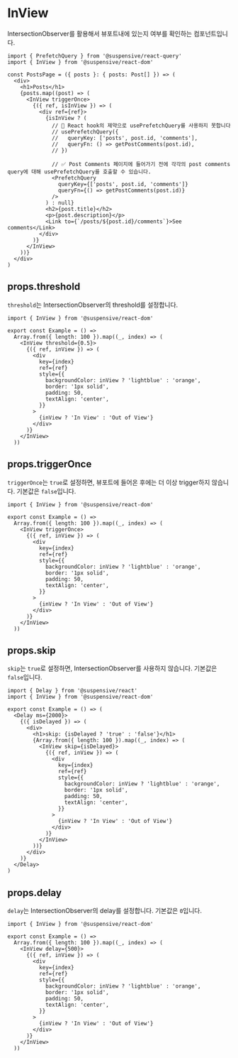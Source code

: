 
# InView

IntersectionObserver를 활용해서 뷰포트내에 있는지 여부를 확인하는 컴포넌트입니다.

```tsx
import { PrefetchQuery } from '@suspensive/react-query'
import { InView } from '@suspensive/react-dom'

const PostsPage = ({ posts }: { posts: Post[] }) => (
  <div>
    <h1>Posts</h1>
    {posts.map((post) => (
      <InView triggerOnce>
        {({ ref, isInView }) => (
          <div ref={ref}>
            {isInView ? (
              // 🚫 React hook의 제약으로 usePrefetchQuery를 사용하지 못합니다
              // usePrefetchQuery({
              //   queryKey: ['posts', post.id, 'comments'],
              //   queryFn: () => getPostComments(post.id),
              // })

              // ✅ Post Comments 페이지에 들어가기 전에 각각의 post comments query에 대해 usePrefetchQuery를 호출할 수 있습니다.
              <PrefetchQuery
                queryKey={['posts', post.id, 'comments']}
                queryFn={() => getPostComments(post.id)}
              />
            ) : null}
            <h2>{post.title}</h2>
            <p>{post.description}</p>
            <Link to={`/posts/${post.id}/comments`}>See comments</Link>
          </div>
        )}
      </InView>
    ))}
  </div>
)
```

## props.threshold

`threshold`는 IntersectionObserver의 threshold를 설정합니다.

<Sandpack>

```tsx Example.tsx active
import { InView } from '@suspensive/react-dom'

export const Example = () =>
  Array.from({ length: 100 }).map((_, index) => (
    <InView threshold={0.5}>
      {({ ref, inView }) => (
        <div
          key={index}
          ref={ref}
          style={{
            backgroundColor: inView ? 'lightblue' : 'orange',
            border: '1px solid',
            padding: 50,
            textAlign: 'center',
          }}
        >
          {inView ? 'In View' : 'Out of View'}
        </div>
      )}
    </InView>
  ))
```

</Sandpack>

## props.triggerOnce

`triggerOnce`는 `true`로 설정하면, 뷰포트에 들어온 후에는 더 이상 trigger하지 않습니다. 기본값은 `false`입니다.

<Sandpack>

```tsx Example.tsx active
import { InView } from '@suspensive/react-dom'

export const Example = () =>
  Array.from({ length: 100 }).map((_, index) => (
    <InView triggerOnce>
      {({ ref, inView }) => (
        <div
          key={index}
          ref={ref}
          style={{
            backgroundColor: inView ? 'lightblue' : 'orange',
            border: '1px solid',
            padding: 50,
            textAlign: 'center',
          }}
        >
          {inView ? 'In View' : 'Out of View'}
        </div>
      )}
    </InView>
  ))
```

</Sandpack>

## props.skip

`skip`는 `true`로 설정하면, IntersectionObserver를 사용하지 않습니다. 기본값은 `false`입니다.

<Sandpack>

```tsx Example.tsx active
import { Delay } from '@suspensive/react'
import { InView } from '@suspensive/react-dom'

export const Example = () => (
  <Delay ms={2000}>
    {({ isDelayed }) => (
      <div>
        <h1>skip: {isDelayed ? 'true' : 'false'}</h1>
        {Array.from({ length: 100 }).map((_, index) => (
          <InView skip={isDelayed}>
            {({ ref, inView }) => (
              <div
                key={index}
                ref={ref}
                style={{
                  backgroundColor: inView ? 'lightblue' : 'orange',
                  border: '1px solid',
                  padding: 50,
                  textAlign: 'center',
                }}
              >
                {inView ? 'In View' : 'Out of View'}
              </div>
            )}
          </InView>
        ))}
      </div>
    )}
  </Delay>
)
```

</Sandpack>

## props.delay

`delay`는 IntersectionObserver의 delay를 설정합니다. 기본값은 `0`입니다.

<Sandpack>

```tsx Example.tsx active
import { InView } from '@suspensive/react-dom'

export const Example = () =>
  Array.from({ length: 100 }).map((_, index) => (
    <InView delay={500}>
      {({ ref, inView }) => (
        <div
          key={index}
          ref={ref}
          style={{
            backgroundColor: inView ? 'lightblue' : 'orange',
            border: '1px solid',
            padding: 50,
            textAlign: 'center',
          }}
        >
          {inView ? 'In View' : 'Out of View'}
        </div>
      )}
    </InView>
  ))
```

</Sandpack>
